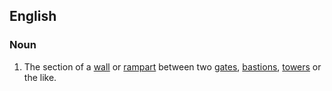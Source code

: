 ==English==

===Noun===
{{en-noun|head=[[fortification]] [[curtain]]}}

# {{architecture}} The section of a [[wall]] or [[rampart]] between two [[gates]], [[bastion]]s, [[tower]]s or the like.